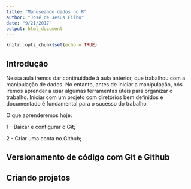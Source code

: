 ```yaml
---
title: "Manuseando dados no R"
author: "José de Jesus Filho"
date: "9/21/2017"
output: html_document
---
```


```r
knitr::opts_chunk$set(echo = TRUE)
```

## Introdução

Nessa aula iremos dar continuidade à aula anterior, que trabalhou com a manipulação de dados. No entanto, antes de iniciar a manipulação, nós iremos aprender a usar algumas ferramentas úteis para organizar o trabalho. Iniciar com um projeto com diretórios bem definidos e documentado é fundamental para o sucesso do trabalho. 

O que aprenderemos hoje:

1 - Baixar e configurar o Git;

2 - Criar uma conta no Github;

## Versionamento de código com Git e Github



## Criando projetos


